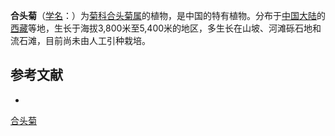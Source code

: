 {{Speciesbox
| name = 合头菊
| status = 
| status_system = 
| image = 
| genus = Syncalathium
| species = kawaguchii
| authority = (Kitam.) Ling in Act.
}}

'''合头菊'''（[[学名|学名]]：{{lang|la|''Syncalathium kawaguchii''}}）为[[菊科|菊科]][[合头菊属|合头菊属]]的植物，是中国的特有植物。分布于[[中国大陆|中国大陆]]的[[西藏|西藏]]等地，生长于海拔3,800米至5,400米的地区，多生长在山坡、河滩砾石地和流石滩，目前尚未由人工引种栽培。

== 参考文献 ==
<div class="references-small">
* {{cite web| url =http://www.bioinfo.cn/db05/KmzwSpecies.php?action=view&id=3466| title =合头菊| work =《中国高等植物数据库全库》| publisher =中国科学院微生物研究所| author =昆明植物研究所| accessdate =2009-02-25| deadurl =yes| archiveurl =https://web.archive.org/web/20160305063721/http://www.bioinfo.cn/db05/KmzwSpecies.php?action=view&id=3466| archivedate =2016-03-05}}
</div>
{{Taxonbar|from=Q10916782}}

[[Category:合头菊属|合头菊]]


{{植物小作品}}